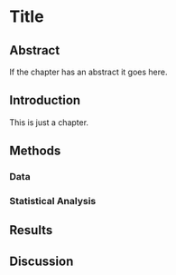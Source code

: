 # Title {.unnumbered}

## Abstract

If the chapter has an abstract it goes here.

\newpage

## Introduction

This is just a chapter.

## Methods

### Data

### Statistical Analysis

## Results

## Discussion
